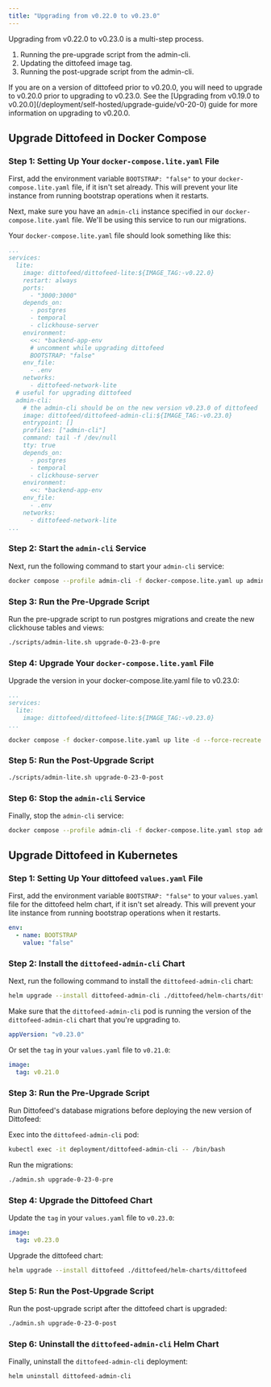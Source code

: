 ```yaml
---
title: "Upgrading from v0.22.0 to v0.23.0"
---
```


Upgrading from v0.22.0 to v0.23.0 is a multi-step process.

1. Running the pre-upgrade script from the admin-cli.
2. Updating the dittofeed image tag.
3. Running the post-upgrade script from the admin-cli.

<Warning>
If you are on a version of dittofeed prior to v0.20.0, you will need to upgrade to v0.20.0 prior to upgrading to v0.23.0. See the [Upgrading from v0.19.0 to v0.20.0](/deployment/self-hosted/upgrade-guide/v0-20-0) guide for more information on upgrading to v0.20.0.
</Warning>

## Upgrade Dittofeed in Docker Compose

### Step 1: Setting Up Your `docker-compose.lite.yaml` File

First, add the environment variable `BOOTSTRAP: "false"` to your `docker-compose.lite.yaml` file, if it isn't set already. This will prevent your lite instance from running bootstrap operations when it restarts.

Next, make sure you have an `admin-cli` instance specified in our `docker-compose.lite.yaml` file. We'll be using this service to run our migrations.

Your `docker-compose.lite.yaml` file should look something like this:

```yaml
...
services:
  lite:
    image: dittofeed/dittofeed-lite:${IMAGE_TAG:-v0.22.0}
    restart: always
    ports:
      - "3000:3000"
    depends_on:
      - postgres
      - temporal
      - clickhouse-server
    environment:
      <<: *backend-app-env
      # uncomment while upgrading dittofeed
      BOOTSTRAP: "false"
    env_file:
      - .env
    networks:
      - dittofeed-network-lite
  # useful for upgrading dittofeed
  admin-cli:
    # the admin-cli should be on the new version v0.23.0 of dittofeed
    image: dittofeed/dittofeed-admin-cli:${IMAGE_TAG:-v0.23.0}
    entrypoint: []
    profiles: ["admin-cli"]
    command: tail -f /dev/null
    tty: true
    depends_on:
      - postgres
      - temporal
      - clickhouse-server
    environment:
      <<: *backend-app-env
    env_file:
      - .env
    networks:
      - dittofeed-network-lite
...
```

### Step 2: Start the `admin-cli` Service

Next, run the following command to start your `admin-cli` service:

```bash
docker compose --profile admin-cli -f docker-compose.lite.yaml up admin-cli -d
```

### Step 3: Run the Pre-Upgrade Script

Run the pre-upgrade script to run postgres migrations and create the new clickhouse tables and views:

```bash
./scripts/admin-lite.sh upgrade-0-23-0-pre
```

### Step 4: Upgrade Your `docker-compose.lite.yaml` File

Upgrade the version in your docker-compose.lite.yaml file to v0.23.0:

```yaml
...
services:
  lite:
    image: dittofeed/dittofeed-lite:${IMAGE_TAG:-v0.23.0}
...
```

```bash
docker compose -f docker-compose.lite.yaml up lite -d --force-recreate
```

### Step 5: Run the Post-Upgrade Script

```bash
./scripts/admin-lite.sh upgrade-0-23-0-post
```

### Step 6: Stop the `admin-cli` Service

Finally, stop the `admin-cli` service:

```bash
docker compose --profile admin-cli -f docker-compose.lite.yaml stop admin-cli
```

## Upgrade Dittofeed in Kubernetes

### Step 1: Setting Up Your dittofeed `values.yaml` File

First, add the environment variable `BOOTSTRAP: "false"` to your `values.yaml` file for the dittofeed helm chart, if it isn't set already. This will prevent your lite instance from running bootstrap operations when it restarts.

```yaml values.yaml
env:
  - name: BOOTSTRAP
    value: "false"
```

### Step 2: Install the `dittofeed-admin-cli` Chart

Next, run the following command to install the `dittofeed-admin-cli` chart:

```bash
helm upgrade --install dittofeed-admin-cli ./dittofeed/helm-charts/dittofeed-admin-cli
```

Make sure that the `dittofeed-admin-cli` pod is running the version of the `dittofeed-admin-cli` chart that you're upgrading to.

```yaml chart.yaml
appVersion: "v0.23.0"
```

Or set the `tag` in your `values.yaml` file to `v0.21.0`:

```yaml values.yaml
image:
  tag: v0.21.0
```

### Step 3: Run the Pre-Upgrade Script

Run Dittofeed's database migrations before deploying the new version of Dittofeed:

Exec into the `dittofeed-admin-cli` pod:

```bash
kubectl exec -it deployment/dittofeed-admin-cli -- /bin/bash
```

Run the migrations:

```bash
./admin.sh upgrade-0-23-0-pre
```

### Step 4: Upgrade the Dittofeed Chart

Update the `tag` in your `values.yaml` file to `v0.23.0`:

```yaml values.yaml
image:
  tag: v0.23.0
```

Upgrade the dittofeed chart:

```bash
helm upgrade --install dittofeed ./dittofeed/helm-charts/dittofeed
```

### Step 5: Run the Post-Upgrade Script

Run the post-upgrade script after the dittofeed chart is upgraded:

```bash
./admin.sh upgrade-0-23-0-post
```

### Step 6: Uninstall the `dittofeed-admin-cli` Helm Chart

Finally, uninstall the `dittofeed-admin-cli` deployment:

```bash
helm uninstall dittofeed-admin-cli
```

